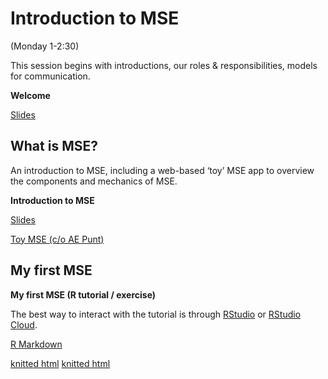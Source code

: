 # Introduction to MSE {#intro}

(Monday 1-2:30)

This session begins with introductions, our roles & responsibilities, models for communication.  

::: {.slide-deck}
**Welcome**

::: {.slides}
[Slides](https://docs.google.com/presentation/d/140ghe7ub5dq_yNyrS0wyfwE7tHb2v19nflBKSLUwq4Y/edit?usp=sharing)
:::
:::

## What is MSE?

An introduction to MSE, including a web-based 'toy' MSE app to overview the components and mechanics of MSE.  

::: {.slide-deck}
**Introduction to MSE**

::: {.slides}
[Slides](https://docs.google.com/presentation/d/1UFPdiKoZupxStMVKKUREjrF-o8XmGXNtIUvnweYE0sQ/edit?usp=sharing)
:::

::: {.source}
[Toy MSE (c/o AE Punt)](https://puntapps.shinyapps.io/tunamse/)
:::

<!-- ::: {.reading} -->
<!-- -    -->
<!-- -   IMS :: [Sec 1.1 & 1.2 - Case study & Data basics](https://openintro-ims.netlify.app/getting-started-with-data.html#basic-stents-strokes) -->
<!-- ::: -->
:::


## My first MSE {#first-mse}

::: {.application-exercise} 
**My first MSE (R tutorial / exercise)**

The best way to interact with the tutorial is through [RStudio](https://github.com/gavinfay/asmfc-mse/issues/2) or [RStudio Cloud](https://github.com/gavinfay/asmfc-mse/issues/1).


::: {.source}
[R Markdown](www.github.com/gavinfay/asmfc-mse/materials/exercises/day-01/my-first-mse.Rmd)
:::

::: {.tutorial}
[knitted html](www.github.com/gavinfay/asmfc-mse/materials/exercises/day-01/my-first-mse.html)
[knitted html](https://gavinfay.github.io/asmfc-mse/materials/exercises/day-01/my-first-mse.html)
:::

:::